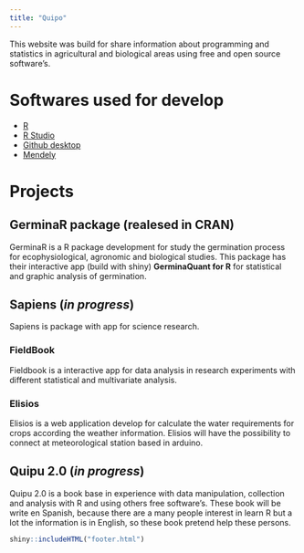 ```yaml
---
title: "Quipo"
---
```


This website was build for share information about programming and statistics in agricultural and biological areas using free and open source software's.

# Softwares used for develop

- [R](https://cran.rstudio.com/)
- [R Studio](https://www.rstudio.com/products/rstudio/download/)
- [Github desktop](https://desktop.github.com/)
- [Mendely](https://www.mendeley.com/)

# Projects

## GerminaR package (realesed in CRAN)

GerminaR is a R package development for study the germination process for ecophysiological, agronomic and biological studies. This package has their interactive app (build with shiny) **GerminaQuant for R** for statistical and graphic analysis of germination.

## Sapiens (*in progress*)

Sapiens is package with app for science research. 

### FieldBook 

Fieldbook is a interactive app for data analysis in research experiments with different statistical and multivariate analysis.

### Elisios 

Elisios is a web application develop for calculate the water requirements for crops according the weather information. Elisios will have the possibility to connect at meteorological station based in arduino.

## Quipu 2.0 (*in progress*)

Quipu 2.0 is a book base in experience with data manipulation, collection and analysis with R and using others free software's. These book will be write en Spanish, because there are a many people interest in learn R but a lot the information is in English, so these book pretend help these persons.




```r
shiny::includeHTML("footer.html")
```
